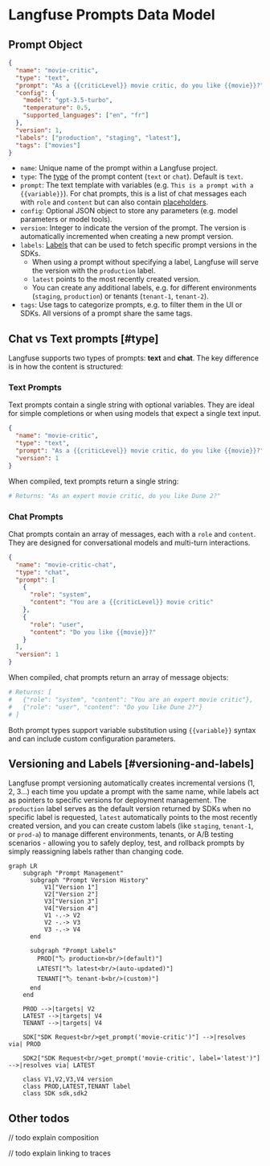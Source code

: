 # Langfuse Prompts Data Model

## Prompt Object

```json filename="Example prompt in Langfuse with custom config"
{
  "name": "movie-critic",
  "type": "text",
  "prompt": "As a {{criticLevel}} movie critic, do you like {{movie}}?",
  "config": {
    "model": "gpt-3.5-turbo",
    "temperature": 0.5,
    "supported_languages": ["en", "fr"]
  },
  "version": 1,
  "labels": ["production", "staging", "latest"],
  "tags": ["movies"]
}
```

- `name`: Unique name of the prompt within a Langfuse project.
- `type`: The [type](#type) of the prompt content (`text` or `chat`). Default is `text`.
- `prompt`: The text template with variables (e.g. `This is a prompt with a {{variable}}`). For chat prompts, this is a list of chat messages each with `role` and `content` but can also contain [placeholders](#message-placeholders).
- `config`: Optional JSON object to store any parameters (e.g. model parameters or model tools).
- `version`: Integer to indicate the version of the prompt. The version is automatically incremented when creating a new prompt version.
- `labels`: [Labels](#versioning-and-labels) that can be used to fetch specific prompt versions in the SDKs.
  - When using a prompt without specifying a label, Langfuse will serve the version with the `production` label.
  - `latest` points to the most recently created version.
  - You can create any additional labels, e.g. for different environments (`staging`, `production`) or tenants (`tenant-1`, `tenant-2`).
- `tags`: Use tags to categorize prompts, e.g. to filter them in the UI or SDKs. All versions of a prompt share the same tags.

## Chat vs Text prompts [#type]

Langfuse supports two types of prompts: **text** and **chat**. The key difference is in how the content is structured:

### Text Prompts

Text prompts contain a single string with optional variables. They are ideal for simple completions or when using models that expect a single text input.

```json filename="Text prompt example"
{
  "name": "movie-critic",
  "type": "text",
  "prompt": "As a {{criticLevel}} movie critic, do you like {{movie}}?",
  "version": 1
}
```

When compiled, text prompts return a single string:

```python
# Returns: "As an expert movie critic, do you like Dune 2?"
```

### Chat Prompts

Chat prompts contain an array of messages, each with a `role` and `content`. They are designed for conversational models and multi-turn interactions.

```json filename="Chat prompt example"
{
  "name": "movie-critic-chat",
  "type": "chat",
  "prompt": [
    {
      "role": "system",
      "content": "You are a {{criticLevel}} movie critic"
    },
    {
      "role": "user",
      "content": "Do you like {{movie}}?"
    }
  ],
  "version": 1
}
```

When compiled, chat prompts return an array of message objects:

```python
# Returns: [
#   {"role": "system", "content": "You are an expert movie critic"},
#   {"role": "user", "content": "Do you like Dune 2?"}
# ]
```

Both prompt types support variable substitution using `{{variable}}` syntax and can include custom configuration parameters.

## Versioning and Labels [#versioning-and-labels]

Langfuse prompt versioning automatically creates incremental versions (1, 2, 3...) each time you update a prompt with the same name, while labels act as pointers to specific versions for deployment management. The `production` label serves as the default version returned by SDKs when no specific label is requested, `latest` automatically points to the most recently created version, and you can create custom labels (like `staging`, `tenant-1`, or `prod-a`) to manage different environments, tenants, or A/B testing scenarios - allowing you to safely deploy, test, and rollback prompts by simply reassigning labels rather than changing code.

```mermaid
graph LR
    subgraph "Prompt Management"
      subgraph "Prompt Version History"
          V1["Version 1"]
          V2["Version 2"]
          V3["Version 3"]
          V4["Version 4"]
          V1 -.-> V2
          V2 -.-> V3
          V3 -.-> V4
      end

      subgraph "Prompt Labels"
        PROD["🏷️ production<br/>(default)"]
        LATEST["🏷️ latest<br/>(auto-updated)"]
        TENANT["🏷️ tenant-b<br/>(custom)"]
      end
    end

    PROD -->|targets| V2
    LATEST -->|targets| V4
    TENANT -->|targets| V4

    SDK["SDK Request<br/>get_prompt('movie-critic')"] -->|resolves via| PROD

    SDK2["SDK Request<br/>get_prompt('movie-critic', label='latest')"] -->|resolves via| LATEST

    class V1,V2,V3,V4 version
    class PROD,LATEST,TENANT label
    class SDK sdk,sdk2
```

## Other todos

// todo explain composition

// todo explain linking to traces
